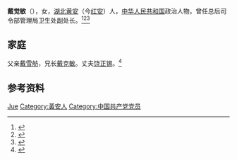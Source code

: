 '''戴觉敏'''（{{bd|1916年||2003年|}}），女，[[湖北|湖北]][[黄安县|黄安]]（今[[红安|红安]]）人，[[中华人民共和国|中华人民共和国]]政治人物，曾任总后司令部管理局卫生处副处长。<ref>{{Cite book|title=华夏妇女名人词典|author=周行健主编|publisher=华夏出版社|year=1988|isbn=|location=北京|pages=}}</ref><ref>{{Cite book|title=古今中外女名人辞典|author=中国妇女管理干部学院编|publisher=中国广播电视出版社|year=1989|isbn=|location=北京|pages=}}</ref><ref>{{Cite web|title=戴觉敏|url=http://ccwm.china.com.cn/zhuanti/txt/2016-12/02/content_9197678.htm|accessdate=2021-01-08|work=中国妇女儿童博物馆|archive-date=2020-07-15|archive-url=https://web.archive.org/web/20200715173017/http://ccwm.china.com.cn/zhuanti/txt/2016-12/02/content_9197678.htm|dead-url=no}}</ref>

== 家庭 ==
父亲[[戴雪舫|戴雪舫]]，兄长[[戴克敏|戴克敏]]。丈夫[[饶正锡|饶正锡]]。<ref>{{Cite book|title=中国妇女名人录|author=薛维维; 慕群|publisher=陕西人民出版社|year=1988|isbn=|location=西安|pages=}}</ref>

== 参考资料 ==
{{reflist}}

{{中国人物小作品}}

{{Authority control}}
{{DEFAULTSORT:Dai戴}}
[[Category:戴姓|Jue]]
[[Category:黃安人|Category:黃安人]]
[[Category:中国共产党党员|Category:中国共产党党员]]